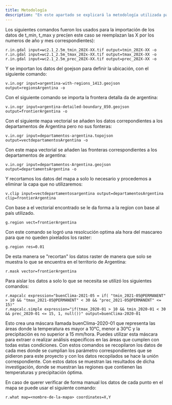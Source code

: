 ```yaml
---
title: Metodología
description: "En este apartado se explicará la metodología utilizada para este proyecto."
---
```


Los siguientes comandos fueron los usados para la importación de los datos de t_min, t_max y prec(en este caso se reemplazan las X por los numeros de año y mes correspondientes):

```tsx
r.in.gdal input=wc2.1_2.5m_tmin_202X-XX.tif output=tmin_202X-XX -o
r.in.gdal input=wc2.1_2.5m_tmax_202x-XX.tif output=tmax_202X-XX -o
r.in.gdal input=wc2.1_2.5m_prec_202X-XX.tif output=prec_202X-XX -o
```

Y se importan los datos del goejson para definir la ubicación, con el siguiente comando:

```tsx
v.in.ogr input=argentina-with-regions_1413.geojson output=regionsArgentina -o
```

Con el siguiente comando se importa la frontera detalla da de argentina:

```tsx
v.in.ogr input=argentina-detailed-boundary_850.geojson output=frontierArgentina -o
```

Con el siguiente mapa vectorial se añaden los datos correpondientes a los departamentos de Argentina pero no sus fonteras:

```tsx
v.in.ogr input=departamentos-argentina.topojson output=vectdepartamentosArgentina -o
```

Con este mapa vectorial se añaden las fronteras correspondientes a los departamentos de argentina:

```tsx
v.in.ogr input=departamentos-Argentina.geojson output=departamentsArgentina -o
```

Y recortamos los datos del mapa a solo lo necesario y procedemos a eliminar la capa que no utilizaremos:

```tsx
v.clip input=vectdepartamentosargentina output=departamentosArgentina clip=frontierArgentina
```

Con base a el vectorial encontrado se le da forma a la regíon con base al país utilizado.

```tsx
g.region vect=frontierArgentina
```

Con este comando se logró una resolcución optima ala hora del mascareo para que no queden pixelados los raster:

```tsx
g.region res=0.01
```

De esta manera se "recortan" los datos raster de manera que solo se muestra lo que se encuentra en el territorio de Argentina:

```tsx
r.mask vector=frontierArgentina
```

Para aislar los datos a solo lo que se necesita se utilizó los siguientes comandos:

```tsx
r.mapcalc expression="buenClima-2021-05 = if( "tmin_2021-05@PERMANENT" > 10 && "tmax_2021-05@PERMANENT" < 30 && "prec_2021-05@PERMANENT" <= 15)"
r.mapcalc.simple expression="if(tmax_2020-01 > 10 && tmin_2020-01 < 30 && prec_2020-01 <= 15, 1, null())" output=buenClima-2020-01
```

Esto crea una máscara llamada buenClima-2020-01 que representa las áreas donde la temperatura es mayor a 10°C, menor a 30°C y la precipitación es no superior a 15 mm/hora. Puedes utilizar esta máscara para extraer o realizar análisis específicos en las áreas que cumplen con todas estas condiciones. 
Con estos comandos se recopilaron los datos de cada mes donde se cumplian los parámetro correspondientes que se pidieron para este proyecto y con los datos recopilados se hace la unión correspondiente.
Con estos datos se muestran las resultados de dicha investigación, donde se muestran las regiones que contienen las temperaturas y precipitación óptima.

En caso de querer verificar de forma manual los datos de cada punto en el mapa se puede usar el siguiente comando:

```tsx
r.what map=<nombre-de-la-mapa> coordinates=X,Y
```


